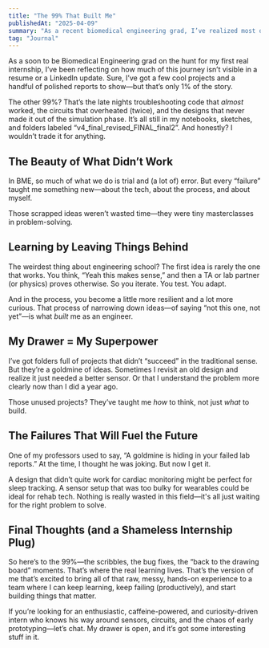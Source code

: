 ```yaml
---
title: "The 99% That Built Me"  
publishedAt: "2025-04-09"  
summary: "As a recent biomedical engineering grad, I’ve realized most of what I’ve done hasn’t made it into the final poster, paper, or prototype—but that’s the part I’m proudest of."  
tag: "Journal"  
---
```


As a soon to be Biomedical Engineering grad on the hunt for my first real internship, I’ve been reflecting on how much of this journey isn’t visible in a resume or a LinkedIn update. Sure, I’ve got a few cool projects and a handful of polished reports to show—but that’s only 1% of the story.

The other 99%? That’s the late nights troubleshooting code that *almost* worked, the circuits that overheated (twice), and the designs that never made it out of the simulation phase. It’s all still in my notebooks, sketches, and folders labeled “v4_final_revised_FINAL_final2”. And honestly? I wouldn’t trade it for anything.


## The Beauty of What Didn’t Work

In BME, so much of what we do is trial and (a lot of) error. But every “failure” taught me something new—about the tech, about the process, and about myself.

Those scrapped ideas weren’t wasted time—they were tiny masterclasses in problem-solving.


## Learning by Leaving Things Behind

The weirdest thing about engineering school? The first idea is rarely the one that works. You think, “Yeah this makes sense,” and then a TA or lab partner (or physics) proves otherwise. So you iterate. You test. You adapt.

And in the process, you become a little more resilient and a lot more curious. That process of narrowing down ideas—of saying “not this one, not yet”—is what *built* me as an engineer.


## My Drawer = My Superpower

I’ve got folders full of projects that didn’t “succeed” in the traditional sense. But they’re a goldmine of ideas. Sometimes I revisit an old design and realize it just needed a better sensor. Or that I understand the problem more clearly now than I did a year ago.

Those unused projects? They’ve taught me *how* to think, not just *what* to build.


## The Failures That Will Fuel the Future

One of my professors used to say, “A goldmine is hiding in your failed lab reports.” At the time, I thought he was joking. But now I get it.

A design that didn’t quite work for cardiac monitoring might be perfect for sleep tracking. A sensor setup that was too bulky for wearables could be ideal for rehab tech. Nothing is really wasted in this field—it's all just waiting for the right problem to solve.

## Final Thoughts (and a Shameless Internship Plug)

So here’s to the 99%—the scribbles, the bug fixes, the “back to the drawing board” moments. That’s where the real learning lives. That’s the version of me that’s excited to bring all of that raw, messy, hands-on experience to a team where I can keep learning, keep failing (productively), and start building things that matter.

If you’re looking for an enthusiastic, caffeine-powered, and curiosity-driven intern who knows his way around sensors, circuits, and the chaos of early prototyping—let’s chat. My drawer is open, and it’s got some interesting stuff in it.